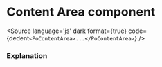 # Content Area component




<Meta title="Components/Content Area" component={PoContentArea} />

<Description of={PoContentArea} />

<Source
  language='js'
  dark
  format={true}
  code={dedent`
    <PoContentArea>...</PoContentArea>
  `}
/>

### Explanation

<ArgsTable of={PoContentArea} />

